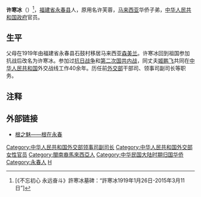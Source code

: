 '''许寒冰'''（{{bd|1919年|1月26日|2015年|3月11日||catIdx=X}}）<ref>[《不忘初心 永远奋斗》許寒冰墓碑：“許寒冰1919年1月26日-2015年3月11日”]</ref>，[[福建省|福建省]][[永春县|永春县]]人，原用名许芙蓉，[[马来西亚|马来西亚]]华侨子弟，[[中华人民共和国政府|中华人民共和国政府]]官员。

==生平==
父母在1919年由福建省永春县石鼓村移居马来西亚[[森美兰|森美兰]]。许寒冰回到祖国参加抗战后改名为许寒冰。参加过[[抗日战争|抗日战争]]和[[第二次国共内战|第二次国共内战]]，同丈夫[[姬鹏飞|姬鹏飞]]共同在[[中华人民共和国|中华人民共和国]]外交战线工作40余年。历任前[[中华人民共和国外交部|外交部]]干部司、领事司副司长等职务。

== 注释 ==

{{Reflist|25em}}

== 外部链接 ==
*[https://web.archive.org/web/20140924042228/http://www.qzwb.com/gb/content/2002-07/16/content_545285.htm 根之魅——根在永春]
{{中华人民共和国官员小作品}}
{{姬鹏飞家系}}

{{DEFAULTSORT:X}}
[[Category:中华人民共和国外交部领事司副司长|Category:中华人民共和国外交部领事司副司长]]
[[Category:中华人民共和国外交部女性官员|Category:中华人民共和国外交部女性官员]]
[[Category:閩南裔馬來西亞人|Category:閩南裔馬來西亞人]]
[[Category:中华民国大陆时期归国华侨|Category:中华民国大陆时期归国华侨]]
[[Category:永春人|Category:永春人]]
[[Category:许姓|H]]